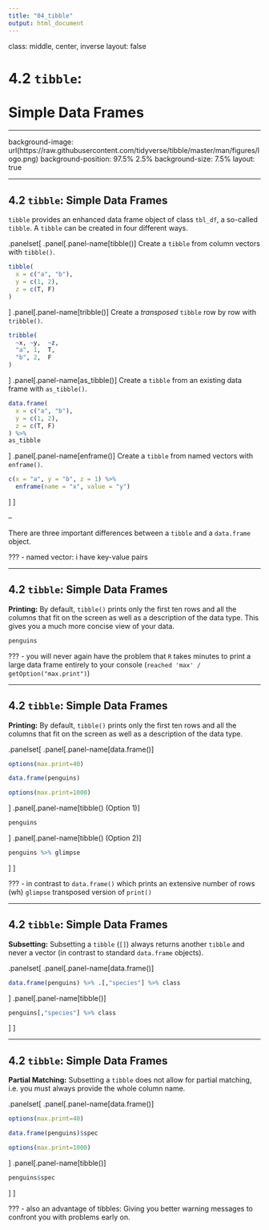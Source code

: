 ```yaml
---
title: "04_tibble"
output: html_document
---
```


class: middle, center, inverse
layout: false

# 4.2 `tibble`:<br><br>Simple Data Frames

---

background-image: url(https://raw.githubusercontent.com/tidyverse/tibble/master/man/figures/logo.png)
background-position: 97.5% 2.5%
background-size: 7.5%
layout: true

---

## 4.2 `tibble`: Simple Data Frames

`tibble` provides an enhanced data frame object of class `tbl_df`, a so-called `tibble`. A `tibble` can be created in four different ways.

.panelset[
.panel[.panel-name[tibble()]
Create a `tibble` from column vectors with `tibble()`.
```r
tibble(
  x = c("a", "b"),
  y = c(1, 2),
  z = c(T, F)
)
```
]
.panel[.panel-name[tribble()]
Create a *transposed* `tibble` row by row with `tribble()`.
```r
tribble(
  ~x, ~y,  ~z,
  "a", 1,  T,
  "b", 2,  F
)
```
]
.panel[.panel-name[as_tibble()]
Create a `tibble` from an existing data frame with `as_tibble()`.
```r
data.frame(
  x = c("a", "b"),
  y = c(1, 2),
  z = c(T, F)
) %>% 
as_tibble
```
]
.panel[.panel-name[enframe()]
Create a `tibble` from named vectors with `enframe()`.
```r
c(x = "a", y = "b", z = 1) %>%
  enframe(name = "x", value = "y")
```
]
]

--

There are three important differences between a `tibble` and a `data.frame` object.

???
- named vector: i have key-value pairs

---

## 4.2 `tibble`: Simple Data Frames

**Printing:** By default, `tibble()` prints only the first ten rows and all the columns that fit on the screen as well as a description of the data type. This gives you a much more concise view of your data.
```r
penguins
```

???
- you will never again have the problem that `R` takes minutes to print a large data frame entirely to your console (`reached 'max' / getOption("max.print")`)

---

## 4.2 `tibble`: Simple Data Frames

**Printing:** By default, `tibble()` prints only the first ten rows and all the columns that fit on the screen as well as a description of the data type.

.panelset[
.panel[.panel-name[data.frame()]
```r
options(max.print=40)
```

```r
data.frame(penguins)
```

```r
options(max.print=1000)
```
]
.panel[.panel-name[tibble() (Option 1)]
```r
penguins
```
]
.panel[.panel-name[tibble() (Option 2)]
```r
penguins %>% glimpse
```
]
]

???
- in contrast to `data.frame()` which prints an extensive number of rows (wh)
`glimpse` transposed version of `print()`
 
---

## 4.2 `tibble`: Simple Data Frames

**Subsetting:** Subsetting a `tibble` (`[]`) always returns another `tibble` and never a vector (in contrast to standard `data.frame` objects).

.panelset[
.panel[.panel-name[data.frame()]
```r
data.frame(penguins) %>% .[,"species"] %>% class
```
]
.panel[.panel-name[tibble()]
```r
penguins[,"species"] %>% class
```
]
]

---

## 4.2 `tibble`: Simple Data Frames

**Partial Matching:** Subsetting a `tibble` does not allow for partial matching, i.e. you must always provide the whole column name.

.panelset[
.panel[.panel-name[data.frame()]
```r
options(max.print=40)
```

```r
data.frame(penguins)$spec
```

```r
options(max.print=1000)
```
]
.panel[.panel-name[tibble()]
```r
penguins$spec
```
]
]

???
- also an advantage of tibbles: Giving you better warning messages to confront you with problems early on.
